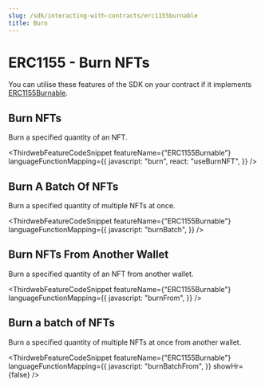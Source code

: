 ```yaml
---
slug: /sdk/interacting-with-contracts/erc1155burnable
title: Burn
---
```



# ERC1155 - Burn NFTs

You can utilise these features of the SDK on your contract if it implements [ERC1155Burnable](/contractkit/erc1155burnable).

<div className="row" style={{ marginBottom: 24 }}>
  <div className="col col--12" style={{ marginTop: 8 }}>
    <QuickstartCard
      name="Learn how to implement ERC1155Burnable"
      link={"/contractkit/erc1155burnable"}
      image="/assets/icons/general.png"
    />
  </div>
</div>

## Burn NFTs

Burn a specified quantity of an NFT.

<ThirdwebFeatureCodeSnippet
  featureName={"ERC1155Burnable"}
  languageFunctionMapping={{
    javascript: "burn",
    react: "useBurnNFT",
  }}
/>

## Burn A Batch Of NFTs

Burn a specified quantity of multiple NFTs at once.

<ThirdwebFeatureCodeSnippet
  featureName={"ERC1155Burnable"}
  languageFunctionMapping={{
    javascript: "burnBatch",
  }}
/>

## Burn NFTs From Another Wallet

Burn a specified quantity of an NFT from another wallet.

<ThirdwebFeatureCodeSnippet
  featureName={"ERC1155Burnable"}
  languageFunctionMapping={{
    javascript: "burnFrom",
  }}
/>

## Burn a batch of NFTs

Burn a specified quantity of multiple NFTs at once from another wallet.

<ThirdwebFeatureCodeSnippet
  featureName={"ERC1155Burnable"}
  languageFunctionMapping={{
    javascript: "burnBatchFrom",
  }}
  showHr={false}
/>
